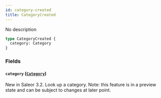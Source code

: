 ```yaml
---
id: category-created
title: CategoryCreated
---
```



No description

```graphql
type CategoryCreated {
  category: Category
}
```


### Fields

#### `category` ([`Category`](../../../developer/api-reference/objects/category))

New in Saleor 3.2. Look up a category. Note: this feature is in a preview state and can be subject to changes at later point.




